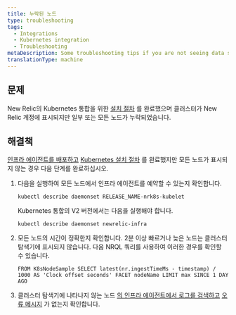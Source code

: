 ```yaml
---
title: 누락된 노드
type: troubleshooting
tags:
  - Integrations
  - Kubernetes integration
  - Troubleshooting
metaDescription: Some troubleshooting tips if you are not seeing data show up for your New Relic's Kubernetes integration.
translationType: machine
---
```


## 문제

New Relic의 Kubernetes 통합을 위한 [설치 절차](/docs/kubernetes-monitoring-integration#install) 를 완료했으며 클러스터가 New Relic 계정에 표시되지만 일부 또는 모든 노드가 누락되었습니다.

## 해결책

[인프라 에이전트를 배포하고](#install) [Kubernetes 설치 절차](/docs/kubernetes-monitoring-integration#install) 를 완료했지만 모든 노드가 표시되지 않는 경우 다음 단계를 완료하십시오.

1. 다음을 실행하여 모든 노드에서 인프라 에이전트를 예약할 수 있는지 확인합니다.

   ```
   kubectl describe daemonset RELEASE_NAME-nrk8s-kubelet
   ```

   Kubernetes 통합의 V2 버전에서는 다음을 실행해야 합니다.

   ```
   kubectl describe daemonset newrelic-infra
   ```

2. 모든 노드의 시간이 정확한지 확인합니다. 2분 이상 빠르거나 늦은 노드는 클러스터 탐색기에 표시되지 않습니다. 다음 NRQL 쿼리를 사용하여 이러한 경우를 확인할 수 있습니다.

   ```
   FROM K8sNodeSample SELECT latest(nr.ingestTimeMs - timestamp) / 1000 AS 'Clock offset seconds' FACET nodeName LIMIT max SINCE 1 DAY AGO
   ```

3. 클러스터 탐색기에 나타나지 않는 노드 [의 인프라 에이전트에서 로그를 검색하고](/docs/integrations/kubernetes-integration/troubleshooting/get-logs-version) [오류 메시지](/docs/integrations/host-integrations/troubleshooting/kubernetes-integration-troubleshooting-error-messages) 가 없는지 확인합니다.